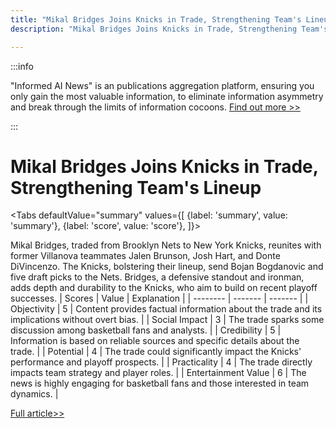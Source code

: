 ```yaml
---
title: "Mikal Bridges Joins Knicks in Trade, Strengthening Team's Lineup"
description: "Mikal Bridges Joins Knicks in Trade, Strengthening Team's Lineup"

---
```



:::info

"Informed AI News" is an publications aggregation platform, ensuring you only gain the most valuable information, to eliminate information asymmetry and break through the limits of information cocoons.  [Find out more >>](/)

:::

# Mikal Bridges Joins Knicks in Trade, Strengthening Team's Lineup


<Tabs
	defaultValue="summary"
	values={[
	{label: 'summary', value: 'summary'},
	{label: 'score', value: 'score'},
]}>
<TabItem value="summary">


Mikal Bridges, traded from Brooklyn Nets to New York Knicks, reunites with former Villanova teammates Jalen Brunson, Josh Hart, and Donte DiVincenzo. The Knicks, bolstering their lineup, send Bojan Bogdanovic and five draft picks to the Nets. Bridges, a defensive standout and ironman, adds depth and durability to the Knicks, who aim to build on recent playoff successes.
</TabItem>
<TabItem value="score">
	| Scores     | Value   | Explanation |
	| -------- | ------- | ------- |
	| Objectivity  | 5    | Content provides factual information about the trade and its implications without overt bias.    |
	| Social Impact | 3     | The trade sparks some discussion among basketball fans and analysts.    |
	| Credibility    | 5    | Information is based on reliable sources and specific details about the trade.    |
	| Potential    | 4    | The trade could significantly impact the Knicks' performance and playoff prospects.    |
	| Practicality    | 4    | The trade directly impacts team strategy and player roles.    |
	| Entertainment Value    | 6    | The news is highly engaging for basketball fans and those interested in team dynamics.    |
</TabItem>
</Tabs>

[Full article>>](https://apnews.com/article/nets-knicks-mikal-bridges-trade-ee33432d46ba2214b4d6b3bdc84c1cdb)
